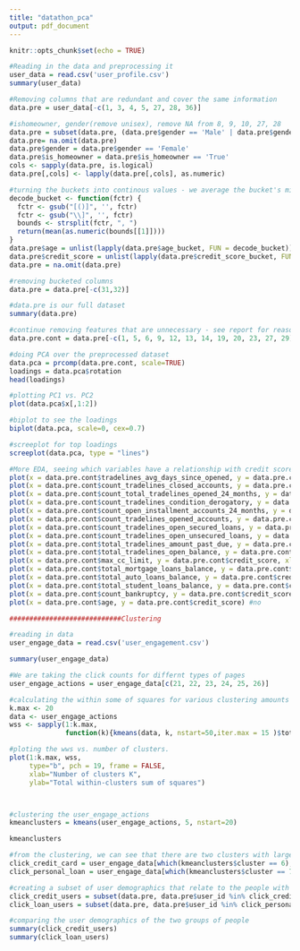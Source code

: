 ---
title: "datathon_pca"
output: pdf_document
---

```{r setup, include=FALSE}
knitr::opts_chunk$set(echo = TRUE)
```
```{r}
#Reading in the data and preprocessing it
user_data = read.csv('user_profile.csv')
summary(user_data)

#Removing columns that are redundant and cover the same information
data.pre = user_data[-c(1, 3, 4, 5, 27, 28, 36)]

#ishomeowner, gender(remove unisex), remove NA from 8, 9, 10, 27, 28
data.pre = subset(data.pre, (data.pre$gender == 'Male' | data.pre$gender == 'Female'))
data.pre= na.omit(data.pre)
data.pre$gender = data.pre$gender == 'Female'
data.pre$is_homeowner = data.pre$is_homeowner == 'True'
cols <- sapply(data.pre, is.logical)
data.pre[,cols] <- lapply(data.pre[,cols], as.numeric)

#turning the buckets into continous values - we average the bucket's min & max to the middle value
decode_bucket <- function(fctr) {
  fctr <- gsub("[()]", '', fctr)
  fctr <- gsub("\\]", '', fctr)
  bounds <- strsplit(fctr, ", ")
  return(mean(as.numeric(bounds[[1]])))
}
data.pre$age = unlist(lapply(data.pre$age_bucket, FUN = decode_bucket))
data.pre$credit_score = unlist(lapply(data.pre$credit_score_bucket, FUN = decode_bucket))
data.pre = na.omit(data.pre)

#removing bucketed columns
data.pre = data.pre[-c(31,32)]

#data.pre is our full dataset 
summary(data.pre)

#continue removing features that are unnecessary - see report for reasoning
data.pre.cont = data.pre[-c(1, 5, 6, 9, 12, 13, 14, 19, 20, 23, 27, 29)]

#doing PCA over the preprocessed dataset
data.pca = prcomp(data.pre.cont, scale=TRUE)
loadings = data.pca$rotation
head(loadings)

#plotting PC1 vs. PC2
plot(data.pca$x[,1:2])

#biplot to see the loadings
biplot(data.pca, scale=0, cex=0.7)

#screeplot for top loadings 
screeplot(data.pca, type = "lines")

#More EDA, seeing which variables have a relationship with credit score - used to determine features in Linear Regression
plot(x = data.pre.cont$tradelines_avg_days_since_opened, y = data.pre.cont$credit_score) #no 
plot(x = data.pre.cont$count_tradelines_closed_accounts, y = data.pre.cont$credit_score) #maybe
plot(x = data.pre.cont$count_total_tradelines_opened_24_months, y = data.pre.cont$credit_score) #maybe
plot(x = data.pre.cont$count_tradelines_condition_derogatory, y = data.pre.cont$credit_score) #yes
plot(x = data.pre.cont$count_open_installment_accounts_24_months, y = data.pre.cont$credit_score) #maybe
plot(x = data.pre.cont$count_tradelines_opened_accounts, y = data.pre.cont$credit_score) #no
plot(x = data.pre.cont$count_tradelines_open_secured_loans, y = data.pre.cont$credit_score) #maybe
plot(x = data.pre.cont$count_tradelines_open_unsecured_loans, y = data.pre.cont$credit_score) #maybe
plot(x = data.pre.cont$total_tradelines_amount_past_due, y = data.pre.cont$credit_score) #yes
plot(x = data.pre.cont$total_tradelines_open_balance, y = data.pre.cont$credit_score, xlim = c(0, 1000000)) #no
plot(x = data.pre.cont$max_cc_limit, y = data.pre.cont$credit_score, xlim = c(0, 150000)) #yes
plot(x = data.pre.cont$total_mortgage_loans_balance, y = data.pre.cont$credit_score, xlim = c(0, 4000000)) #no
plot(x = data.pre.cont$total_auto_loans_balance, y = data.pre.cont$credit_score) #no
plot(x = data.pre.cont$total_student_loans_balance, y = data.pre.cont$credit_score) #yes
plot(x = data.pre.cont$count_bankruptcy, y = data.pre.cont$credit_score) #yes
plot(x = data.pre.cont$age, y = data.pre.cont$credit_score) #no

############################Clustering 

#reading in data
user_engage_data = read.csv('user_engagement.csv')

summary(user_engage_data)

#We are taking the click counts for differnt types of pages
user_engage_actions = user_engage_data[c(21, 22, 23, 24, 25, 26)]

#calculating the within some of squares for various clustering amounts - we're using this to determine a good number of clusters
k.max <- 20
data <- user_engage_actions
wss <- sapply(1:k.max, 
              function(k){kmeans(data, k, nstart=50,iter.max = 15 )$tot.withinss})

#ploting the wws vs. number of clusters. 
plot(1:k.max, wss,
     type="b", pch = 19, frame = FALSE, 
     xlab="Number of clusters K",
     ylab="Total within-clusters sum of squares")



#clustering the user_engage_actions
kmeanclusters = kmeans(user_engage_actions, 5, nstart=20)

kmeanclusters

#from the clustering, we can see that there are two clusters with larger values in particular columns (see report for interpretation). We want the user IDs of the people who had the inflated column values. 
click_credit_card = user_engage_data[which(kmeanclusters$cluster == 6),]
click_personal_loan = user_engage_data[which(kmeanclusters$cluster == 7),]

#creating a subset of user demographics that relate to the people with inflated column values
click_credit_users = subset(data.pre, data.pre$user_id %in% click_credit_card$user_id)
click_loan_users = subset(data.pre, data.pre$user_id %in% click_personal_loan$user_id)

#comparing the user demographics of the two groups of people
summary(click_credit_users)
summary(click_loan_users)

```
